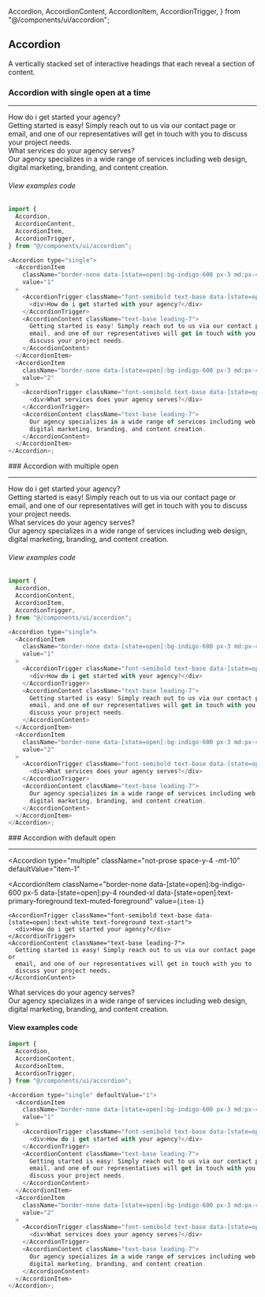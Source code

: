   Accordion,
  AccordionContent,
  AccordionItem,
  AccordionTrigger,
} from "@/components/ui/accordion";

## Accordion

A vertically stacked set of interactive headings that each reveal a section of content.

<div className="mt-20"></div>

### Accordion with single open at a time

---

<div className="not-prose -mt-10">
  <Accordion type="single">
    <AccordionItem
      className="border-none data-[state=open]:bg-indigo-600 px-5 data-[state=open]:py-4 rounded-xl data-[state=open]:text-primary-foreground  text-muted-foreground"
      value={`item-1`}
    >
      <AccordionTrigger className="font-semibold text-base data-[state=open]:text-white text-foreground text-start">
        <div>How do i get started your agency?</div>
      </AccordionTrigger>
      <AccordionContent className="text-base leading-7">
        Getting started is easy! Simply reach out to us via our contact page or
        email, and one of our representatives will get in touch with you to
        discuss your project needs.
      </AccordionContent>
    </AccordionItem>
    <AccordionItem
      className="border-none data-[state=open]:bg-indigo-600 px-5 data-[state=open]:py-4  rounded-xl data-[state=open]:text-primary-foreground  text-muted-foreground"
      value={`item-2`}
    >
      <AccordionTrigger className="font-semibold text-base data-[state=open]:text-white text-foreground text-start">
        <div>What services do your agency serves?</div>
      </AccordionTrigger>
      <AccordionContent className="text-base leading-7">
        Our agency specializes in a wide range of services including web design,
        digital marketing, branding, and content creation.
      </AccordionContent>
    </AccordionItem>
  </Accordion>
</div>

###### View examples code

```js
import {
  Accordion,
  AccordionContent,
  AccordionItem,
  AccordionTrigger,
} from "@/components/ui/accordion";

<Accordion type="single">
  <AccordionItem
    className="border-none data-[state=open]:bg-indigo-600 px-3 md:px-4 rounded-xl data-[state=open]:text-primary-foreground  text-muted-foreground"
    value="1"
  >
    <AccordionTrigger className="font-semibold text-base data-[state=open]:text-white text-foreground text-start">
      <div>How do i get started with your agency?</div>
    </AccordionTrigger>
    <AccordionContent className="text-base leading-7">
      Getting started is easy! Simply reach out to us via our contact page or
      email, and one of our representatives will get in touch with you to
      discuss your project needs.
    </AccordionContent>
  </AccordionItem>
  <AccordionItem
    className="border-none data-[state=open]:bg-indigo-600 px-3 md:px-4 rounded-xl data-[state=open]:text-primary-foreground  text-muted-foreground"
    value="2"
  >
    <AccordionTrigger className="font-semibold text-base data-[state=open]:text-white text-foreground text-start">
      <div>What services does your agency serves?</div>
    </AccordionTrigger>
    <AccordionContent className="text-base leading-7">
      Our agency specializes in a wide range of services including web design,
      digital marketing, branding, and content creation.
    </AccordionContent>
  </AccordionItem>
</Accordion>;
```

<div className="mt-20"></div>
### Accordion with multiple open

---

<Accordion type="multiple" className="not-prose space-y-4 -mt-10">
  <AccordionItem
    className="border-none data-[state=open]:bg-indigo-600 px-5 data-[state=open]:py-4 rounded-xl data-[state=open]:text-primary-foreground  text-muted-foreground"
    value={`item-1`}
  >
    <AccordionTrigger className="font-semibold text-base data-[state=open]:text-white text-foreground text-start">
      <div>How do i get started your agency?</div>
    </AccordionTrigger>
    <AccordionContent className="text-base leading-7">
      Getting started is easy! Simply reach out to us via our contact page or
      email, and one of our representatives will get in touch with you to
      discuss your project needs.
    </AccordionContent>
  </AccordionItem>
  <AccordionItem
    className="border-none data-[state=open]:bg-indigo-600 px-5 data-[state=open]:py-4  rounded-xl data-[state=open]:text-primary-foreground  text-muted-foreground"
    value={`item-2`}
  >
    <AccordionTrigger className="font-semibold text-base data-[state=open]:text-white text-foreground text-start">
      <div>What services do your agency serves?</div>
    </AccordionTrigger>
    <AccordionContent className="text-base leading-7">
      Our agency specializes in a wide range of services including web design,
      digital marketing, branding, and content creation.
    </AccordionContent>
  </AccordionItem>
</Accordion>

###### View examples code

```js
import {
  Accordion,
  AccordionContent,
  AccordionItem,
  AccordionTrigger,
} from "@/components/ui/accordion";

<Accordion type="single">
  <AccordionItem
    className="border-none data-[state=open]:bg-indigo-600 px-3 md:px-4 rounded-xl data-[state=open]:text-primary-foreground  text-muted-foreground"
    value="1"
  >
    <AccordionTrigger className="font-semibold text-base data-[state=open]:text-white text-foreground text-start">
      <div>How do i get started with your agency?</div>
    </AccordionTrigger>
    <AccordionContent className="text-base leading-7">
      Getting started is easy! Simply reach out to us via our contact page or
      email, and one of our representatives will get in touch with you to
      discuss your project needs.
    </AccordionContent>
  </AccordionItem>
  <AccordionItem
    className="border-none data-[state=open]:bg-indigo-600 px-3 md:px-4 rounded-xl data-[state=open]:text-primary-foreground  text-muted-foreground"
    value="2"
  >
    <AccordionTrigger className="font-semibold text-base data-[state=open]:text-white text-foreground text-start">
      <div>What services does your agency serves?</div>
    </AccordionTrigger>
    <AccordionContent className="text-base leading-7">
      Our agency specializes in a wide range of services including web design,
      digital marketing, branding, and content creation.
    </AccordionContent>
  </AccordionItem>
</Accordion>;
```

<div className="mt-20"></div>
### Accordion with default open

---

<Accordion
  type="multiple"
  className="not-prose space-y-4 -mt-10"
  defaultValue="item-1"
>
  <AccordionItem
    className="border-none data-[state=open]:bg-indigo-600 px-5 data-[state=open]:py-4 rounded-xl data-[state=open]:text-primary-foreground  text-muted-foreground"
    value={`item-1`}
  >
    <AccordionTrigger className="font-semibold text-base data-[state=open]:text-white text-foreground text-start">
      <div>How do i get started your agency?</div>
    </AccordionTrigger>
    <AccordionContent className="text-base leading-7">
      Getting started is easy! Simply reach out to us via our contact page or
      email, and one of our representatives will get in touch with you to
      discuss your project needs.
    </AccordionContent>
  </AccordionItem>
  <AccordionItem
    className="border-none data-[state=open]:bg-indigo-600 px-5 data-[state=open]:py-4  rounded-xl data-[state=open]:text-primary-foreground  text-muted-foreground"
    value={`item-2`}
  >
    <AccordionTrigger className="font-semibold text-base data-[state=open]:text-white text-foreground text-start">
      <div>What services do your agency serves?</div>
    </AccordionTrigger>
    <AccordionContent className="text-base leading-7">
      Our agency specializes in a wide range of services including web design,
      digital marketing, branding, and content creation.
    </AccordionContent>
  </AccordionItem>
</Accordion>

#### View examples code

```js
import {
  Accordion,
  AccordionContent,
  AccordionItem,
  AccordionTrigger,
} from "@/components/ui/accordion";

<Accordion type="single" defaultValue="1">
  <AccordionItem
    className="border-none data-[state=open]:bg-indigo-600 px-3 md:px-4 rounded-xl data-[state=open]:text-primary-foreground  text-muted-foreground"
    value="1"
  >
    <AccordionTrigger className="font-semibold text-base data-[state=open]:text-white text-foreground text-start">
      <div>How do i get started with your agency?</div>
    </AccordionTrigger>
    <AccordionContent className="text-base leading-7">
      Getting started is easy! Simply reach out to us via our contact page or
      email, and one of our representatives will get in touch with you to
      discuss your project needs.
    </AccordionContent>
  </AccordionItem>
  <AccordionItem
    className="border-none data-[state=open]:bg-indigo-600 px-3 md:px-4 rounded-xl data-[state=open]:text-primary-foreground  text-muted-foreground"
    value="2"
  >
    <AccordionTrigger className="font-semibold text-base data-[state=open]:text-white text-foreground text-start">
      <div>What services does your agency serves?</div>
    </AccordionTrigger>
    <AccordionContent className="text-base leading-7">
      Our agency specializes in a wide range of services including web design,
      digital marketing, branding, and content creation.
    </AccordionContent>
  </AccordionItem>
</Accordion>;
```

